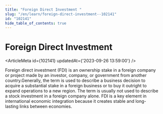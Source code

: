 ```yaml
---
title: "Foreign Direct Investment "
slug: "/en/learn/foreign-direct-investment--102141"
id: "102141"
hide_table_of_contents: true
---
```



# Foreign Direct Investment 

<ArticleMeta id={102141} updatedAt={'2023-09-26 13:59:00'} />
<div className='border-solid border-b border-t-0 my-4 border-[var(--ifm-color-gray-300)]' />

Foreign direct investment (FDI) is an ownership stake in a foreign company or project made by an investor, company, or government from another country.Generally, the term is used to describe a business decision to acquire a substantial stake in a foreign business or to buy it outright to expand operations to a new region. The term is usually not used to describe a stock investment in a foreign company alone. FDI is a key element in international economic integration because it creates stable and long-lasting links between economies.
